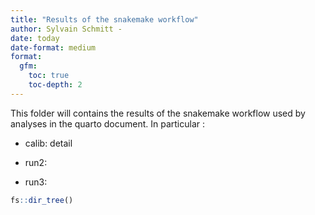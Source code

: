 ```yaml
---
title: "Results of the snakemake workflow"
author: Sylvain Schmitt -
date: today
date-format: medium
format: 
  gfm:
    toc: true
    toc-depth: 2
---
```


This folder will contains the results of the snakemake workflow used by analyses in the quarto document. In particular :

-   calib: detail

-   run2:

-   run3:

```r
fs::dir_tree()
```
